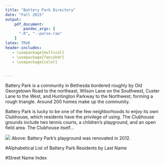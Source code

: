 ```yaml
---
title: "Battery Park Directory"
date: "Fall 2015"
output:
    pdf_document:
        pandoc_args: [
      "-R", "--parse-raw"
    ]
latex: TRUE
header-includes:
   - \usepackage{multicol}
   - \usepackage{fancyhdr}
   - \usepackage{color}
 

---
```

\pagestyle{fancy}
\fontsize{10}{10}
\fontfamily{pbk}



Battery Park is a community in Bethesda bordered roughly by Old Georgetown Road to the northeast, Wilson Lane on the Southwest, Custer Lane to the West, and Huntington Parkway to the Northwest, forming a rough triangle. Around 200 homes make up the community. 

Battery Park is lucky to be one of the few neighborhoods to enjoy its own Clubhouse, which residents have the privilege of using. The Clubhouse grounds include two tennis courts, a children's playground, and an open field area. The Clubhouse itself...

![](BP_Playground.jpg)
Above: Battery Park's playground was renovated in 2012.
\pagebreak
\fancyhf{}
\rhead{Battery Park Directory 2015}
\lhead{By Last Name}
\rfoot{Page \thepage}

#Alphabetical List of Battery Park Residents by Last Name
\begin{multicols}{2}

```r
source("executable.R")
for(i in 1:length(directoryEntriesAll)){
        cat(directoryEntriesAll[i])
        cat(" \\par ")
}
```
\end{multicols}


\pagebreak

\lhead{Street Name Index}

#Street Name Index

\begin{multicols}{3}
```r

for(i in 1:length(streetEntries)){
        cat(streetEntries[i])
        cat(" \\par ")
}
```
\end{multicols}
